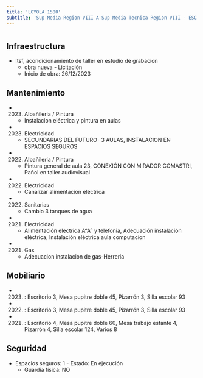 ```yaml
---
title: 'LOYOLA 1500'
subtitle: 'Sup Media Region VIII A Sup Media Tecnica Region VIII - ESC. TEC. N° 34 ING. ENRIQUE MARTIN HERMITTE'
---
```


#
## Infraestructura

* Itsf, acondicionamiento de taller en estudio de grabacion 
    + obra nueva - Licitación 
    + Inicio de obra: 26/12/2023 






## Mantenimiento

*  (2023) Albañileria / Pintura 
    + Instalacion eléctrica y pintura en aulas

*  (2023) Electricidad 
    + SECUNDARIAS DEL FUTURO- 3 AULAS, INSTALACION EN ESPACIOS SEGUROS

*  (2022) Albañileria / Pintura 
    + Pintura general de aula 23, CONEXIÓN CON MIRADOR COMASTRI, Pañol en taller audiovisual

*  (2022) Electricidad 
    + Canalizar alimentación eléctrica

*  (2022) Sanitarias 
    + Cambio 3 tanques de agua

*  (2021) Electricidad 
    + Alimentación electrica A°A° y telefonia, Adecuación instalación  eléctrica, Instalación eléctrica aula computacion

*  (2021) Gas 
    + Adecuacion instalacion de gas-Herreria





## Mobiliario

*  (2023) : Escritorio 3, Mesa pupitre doble 45, Pizarrón 3, Silla escolar 93 

*  (2022) : Escritorio 3, Mesa pupitre doble 45, Pizarrón 3, Silla escolar 93 

*  (2021) : Escritorio 4, Mesa pupitre doble 60, Mesa trabajo estante 4, Pizarrón 4, Silla escolar 124, Varios 8 





## Seguridad

*  Espacios seguros: 1 - Estado: En ejecución 
    + Guardia física: NO



